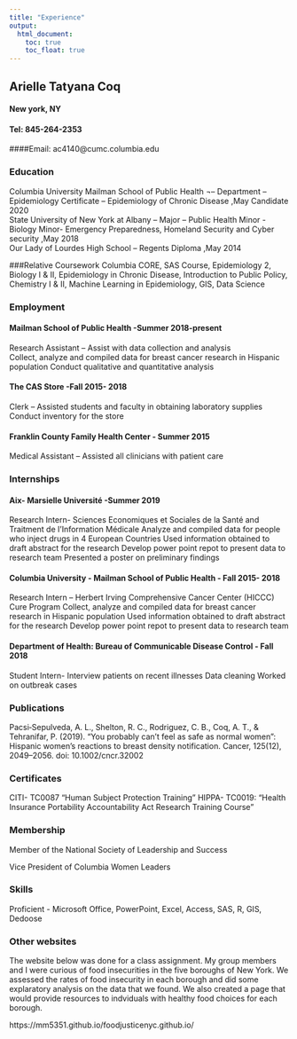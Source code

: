 ```yaml
---
title: "Experience"
output: 
  html_document:
    toc: true
    toc_float: true
---
```


## Arielle Tatyana Coq
#### New york, NY
#### Tel: 845-264-2353	
####Email: ac4140@cumc.columbia.edu

### Education
Columbia University Mailman School of Public Health ¬– Department – Epidemiology Certificate – Epidemiology of Chronic Disease                                                              ,May Candidate 2020      
State University of New York at Albany – Major – Public Health     Minor - Biology   Minor- Emergency Preparedness, Homeland Security and Cyber security	    			                  ,May 2018                  
Our Lady of Lourdes High School – Regents Diploma 	                            ,May 2014

###Relative Coursework
Columbia CORE,		SAS Course,		Epidemiology 2,		Biology I & II,
Epidemiology in Chronic Disease, 		Introduction to Public Policy, Chemistry I & II, Machine Learning in Epidemiology, GIS, Data Science 

### Employment

#### Mailman School of Public Health				                                   -Summer 2018-present 	
Research Assistant – Assist with data collection and analysis 		
Collect, analyze and compiled data for breast cancer research in Hispanic population
Conduct qualitative and quantitative analysis 

#### The CAS Store    							                                           -Fall 2015- 2018  
Clerk – Assisted students and faculty in obtaining laboratory supplies
Conduct inventory for the store

#### Franklin County Family Health Center 				                            - Summer 2015
Medical Assistant – Assisted all clinicians with patient care 

### Internships
#### Aix- Marsielle Université 						                                     -Summer  2019
Research Intern- Sciences Economiques et Sociales de la Santé and Traitment de I’Information  Médicale
Analyze and compiled data for people who inject drugs in 4 European Countries 
Used information obtained to draft abstract for the research
Develop power point repot to present data to research team
Presented a poster on preliminary findings 

#### Columbia University - Mailman School of Public Health                     - Fall 2015- 2018  
Research Intern – Herbert Irving Comprehensive Cancer Center (HICCC) Cure Program
Collect, analyze and compiled data for breast cancer research in Hispanic population
Used information obtained to draft abstract for the research
Develop power point repot to present data to research team

#### Department of Health: Bureau of Communicable Disease Control              - Fall 2018	
Student Intern- Interview patients on recent illnesses
Data cleaning
Worked on outbreak cases

### Publications
Pacsi‐Sepulveda, A. L., Shelton, R. C., Rodriguez, C. B., Coq, A. T., & Tehranifar, P. (2019). “You probably can’t feel as safe as normal women”: Hispanic women’s reactions to breast density notification. Cancer, 125(12), 2049–2056. doi: 10.1002/cncr.32002

### Certificates
CITI- TC0087 “Human Subject Protection Training”
HIPPA- TC0019: “Health Insurance Portability Accountability Act Research Training Course”

### Membership 
Member of the National Society of Leadership and Success

Vice President of Columbia Women Leaders 

### Skills 
Proficient - Microsoft Office, PowerPoint, Excel, Access, SAS, R, GIS, Dedoose

### Other websites

The website below was done for a class assignment. My group members and I were curious of food insecurities in the five boroughs of New York. We assessed the rates of food insecurity in each borough and did some explaratory analysis on the data that we found. We also created a page that would provide resources to indviduals with healthy food choices for each borough. 

https://mm5351.github.io/foodjusticenyc.github.io/



